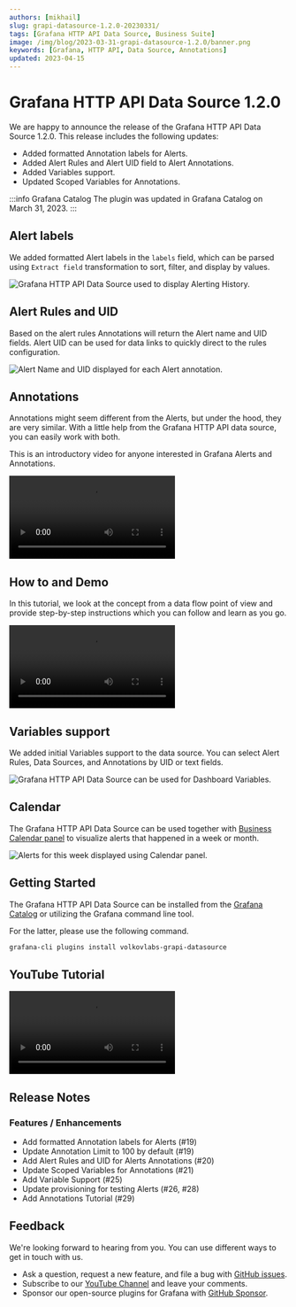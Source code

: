 ```yaml
---
authors: [mikhail]
slug: grapi-datasource-1.2.0-20230331/
tags: [Grafana HTTP API Data Source, Business Suite]
image: /img/blog/2023-03-31-grapi-datasource-1.2.0/banner.png
keywords: [Grafana, HTTP API, Data Source, Annotations]
updated: 2023-04-15
---
```



# Grafana HTTP API Data Source 1.2.0

We are happy to announce the release of the Grafana HTTP API Data Source 1.2.0. This release includes the following updates:

- Added formatted Annotation labels for Alerts.
- Added Alert Rules and Alert UID field to Alert Annotations.
- Added Variables support.
- Updated Scoped Variables for Annotations.

:::info Grafana Catalog
The plugin was updated in Grafana Catalog on March 31, 2023.
:::

## Alert labels

We added formatted Alert labels in the `labels` field, which can be parsed using `Extract field` transformation to sort, filter, and display by values.

<Image
  title="Grafana HTTP API Data Source used to display Alerting History."
  src="/img/blog/2023-03-31-grapi-datasource-1.2.0/history.png"
  lazy={false}
/>

## Alert Rules and UID

Based on the alert rules Annotations will return the Alert name and UID fields. Alert UID can be used for data links to quickly direct to the rules configuration.

<Image
  title="Alert Name and UID displayed for each Alert annotation."
  src="/img/blog/2023-03-31-grapi-datasource-1.2.0/alerts.png"
/>

## Annotations

Annotations might seem different from the Alerts, but under the hood, they are very similar. With a little help from the Grafana HTTP API data source, you can easily work with both.

This is an introductory video for anyone interested in Grafana Alerts and Annotations.

<Video
  src="https://www.youtube.com/embed/4asWJ_Dhcmw"
  title="Annotations, Alerts, and Annotation queries in Grafana explained."
/>

## How to and Demo

In this tutorial, we look at the concept from a data flow point of view and provide step-by-step instructions which you can follow and learn as you go.

<Video
  src="https://www.youtube.com/embed/bmOkirtC65w"
  title="Annotations and Alerts tutorial for Grafana with Timescale."
/>

## Variables support

We added initial Variables support to the data source. You can select Alert Rules, Data Sources, and Annotations by UID or text fields.

<Image
  title="Grafana HTTP API Data Source can be used for Dashboard Variables."
  src="/img/blog/2023-03-31-grapi-datasource-1.2.0/variables.png"
/>

## Calendar

The Grafana HTTP API Data Source can be used together with [Business Calendar panel](/plugins/volkovlabs-calendar-panel) to visualize alerts that happened in a week or month.

<Image
  title="Alerts for this week displayed using Calendar panel."
  src="/img/blog/2023-03-31-grapi-datasource-1.2.0/calendar.png"
/>

## Getting Started

The Grafana HTTP API Data Source can be installed from the [Grafana Catalog](https://grafana.com/grafana/plugins/volkovlabs-grapi-datasource/) or utilizing the Grafana command line tool.

For the latter, please use the following command.

```bash
grafana-cli plugins install volkovlabs-grapi-datasource
```

## YouTube Tutorial

<Video
  src="https://www.youtube.com/embed/0zibOEGqTJ8"
  title="Easy access to Grafana backend using Grafana HTTP API data source."
/>

## Release Notes

### Features / Enhancements

- Add formatted Annotation labels for Alerts (#19)
- Update Annotation Limit to 100 by default (#19)
- Add Alert Rules and UID for Alerts Annotations (#20)
- Update Scoped Variables for Annotations (#21)
- Add Variable Support (#25)
- Update provisioning for testing Alerts (#26, #28)
- Add Annotations Tutorial (#29)

## Feedback

We're looking forward to hearing from you. You can use different ways to get in touch with us.

- Ask a question, request a new feature, and file a bug with [GitHub issues](https://github.com/volkovlabs/volkovlabs-grapi-datasource/issues).
- Subscribe to our [YouTube Channel](https://www.youtube.com/@volkovlabs) and leave your comments.
- Sponsor our open-source plugins for Grafana with [GitHub Sponsor](https://github.com/sponsors/VolkovLabs).
